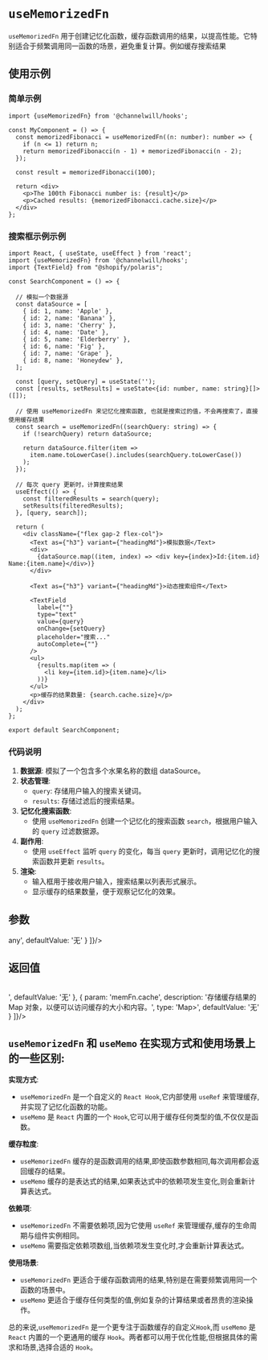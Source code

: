 
<Meta title="Base Hooks/useMemorizedFn"/>

# `useMemorizedFn`

`useMemorizedFn` 用于创建记忆化函数，缓存函数调用的结果，以提高性能。它特别适合于频繁调用同一函数的场景，避免重复计算。例如缓存搜索结果

## 使用示例
### 简单示例
```tsx
import {useMemorizedFn} from '@channelwill/hooks';

const MyComponent = () => {
  const memorizedFibonacci = useMemorizedFn((n: number): number => {
    if (n <= 1) return n;
    return memorizedFibonacci(n - 1) + memorizedFibonacci(n - 2);
  });

  const result = memorizedFibonacci(100);

  return <div>
    <p>The 100th Fibonacci number is: {result}</p>
    <p>Cached results: {memorizedFibonacci.cache.size}</p>
  </div>
};
```

### 搜索框示例示例

```tsx
import React, { useState, useEffect } from 'react';
import {useMemorizedFn} from '@channelwill/hooks';
import {TextField} from "@shopify/polaris";

const SearchComponent = () => {

  // 模拟一个数据源
  const dataSource = [
    { id: 1, name: 'Apple' },
    { id: 2, name: 'Banana' },
    { id: 3, name: 'Cherry' },
    { id: 4, name: 'Date' },
    { id: 5, name: 'Elderberry' },
    { id: 6, name: 'Fig' },
    { id: 7, name: 'Grape' },
    { id: 8, name: 'Honeydew' },
  ];

  const [query, setQuery] = useState('');
  const [results, setResults] = useState<{id: number, name: string}[]>([]);

  // 使用 useMemorizedFn 来记忆化搜索函数, 也就是搜索过的值，不会再搜索了，直接使用缓存结果
  const search = useMemorizedFn((searchQuery: string) => {
    if (!searchQuery) return dataSource;

    return dataSource.filter(item =>
      item.name.toLowerCase().includes(searchQuery.toLowerCase())
    );
  });

  // 每次 query 更新时，计算搜索结果
  useEffect(() => {
    const filteredResults = search(query);
    setResults(filteredResults);
  }, [query, search]);

  return (
    <div className={"flex gap-2 flex-col"}>
      <Text as={"h3"} variant={"headingMd"}>模拟数据</Text>
      <div>
        {dataSource.map((item, index) => <div key={index}>Id:{item.id}  Name:{item.name}</div>)}
      </div>

      <Text as={"h3"} variant={"headingMd"}>动态搜索组件</Text>

      <TextField
        label={""}
        type="text"
        value={query}
        onChange={setQuery}
        placeholder="搜索..."
        autoComplete={""}
      />
      <ul>
        {results.map(item => (
          <li key={item.id}>{item.name}</li>
        ))}
      </ul>
      <p>缓存的结果数量: {search.cache.size}</p>
    </div>
  );
};

export default SearchComponent;
```

### 代码说明
1. __数据源__: 模拟了一个包含多个水果名称的数组 dataSource。
2. __状态管理__:
    - `query`: 存储用户输入的搜索关键词。
    - `results`: 存储过滤后的搜索结果。
3. __记忆化搜索函数__:
    - 使用 `useMemorizedFn` 创建一个记忆化的搜索函数 `search`，根据用户输入的 `query` 过滤数据源。
4. __副作用__:
    - 使用 `useEffect` 监听 `query` 的变化，每当 `query` 更新时，调用记忆化的搜索函数并更新 `results`。
5. __渲染__:
    - 输入框用于接收用户输入，搜索结果以列表形式展示。
    - 显示缓存的结果数量，便于观察记忆化的效果。

## 参数

<Table parameters={[
    {
        param: 'fn',
        description: '要记忆化的函数。',
        type: 'T extends (...args: any[]) => any',
        defaultValue: '无'
    }
]}/>

## 返回值

<Table parameters={[
    {
        param: 'memFn',
        description: '记忆化后的函数，可以通过调用该函数获取缓存的结果。',
        type: 'MemorizedFunction<T>',
        defaultValue: '无'
    },
    {
        param: 'memFn.cache',
        description: '存储缓存结果的 Map 对象，以便可以访问缓存的大小和内容。',
        type: 'Map<string, ReturnType<T>>',
        defaultValue: '无'
    }
]}/>


## `useMemorizedFn` 和 `useMemo` 在实现方式和使用场景上的一些区别:

 __实现方式__:
 - `useMemorizedFn` 是一个自定义的 `React Hook`,它内部使用 `useRef` 来管理缓存,并实现了记忆化函数的功能。
 - `useMemo` 是 `React` 内置的一个 `Hook`,它可以用于缓存任何类型的值,不仅仅是函数。

 __缓存粒度__:
 - `useMemorizedFn` 缓存的是函数调用的结果,即使函数参数相同,每次调用都会返回缓存的结果。
 - `useMemo` 缓存的是表达式的结果,如果表达式中的依赖项发生变化,则会重新计算表达式。

__依赖项__:
 - `useMemorizedFn` 不需要依赖项,因为它使用 `useRef` 来管理缓存,缓存的生命周期与组件实例相同。
 - `useMemo` 需要指定依赖项数组,当依赖项发生变化时,才会重新计算表达式。

__使用场景__:
 - `useMemorizedFn` 更适合于缓存函数调用的结果,特别是在需要频繁调用同一个函数的场景中。
 - `useMemo` 更适合于缓存任何类型的值,例如复杂的计算结果或者昂贵的渲染操作。

总的来说,`useMemorizedFn` 是一个更专注于函数缓存的自定义`Hook`,而 `useMemo` 是 `React` 内置的一个更通用的缓存 `Hook`。两者都可以用于优化性能,但根据具体的需求和场景,选择合适的 `Hook`。

